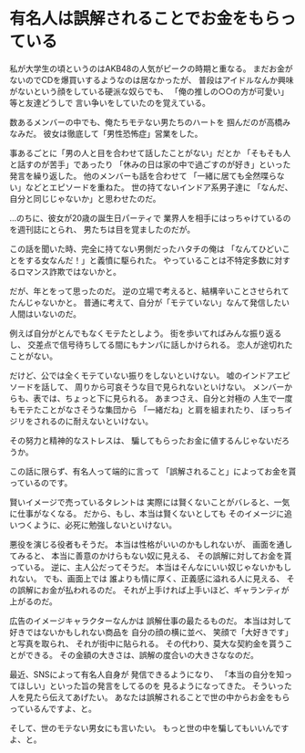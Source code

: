 # 有名人は誤解されることでお金をもらっている

私が大学生の頃というのはAKB48の人気がピークの時期と重なる。
まだお金がないのでCDを爆買いするようなのは居なかったが、
普段はアイドルなんか興味がないという顔をしている硬派な奴らでも、
「俺の推しの○○の方が可愛い」等と友達どうしで
言い争いをしていたのを覚えている。

数あるメンバーの中でも、俺たちモテない男たちのハートを
掴んだのが高橋みなみだ。
彼女は徹底して「男性恐怖症」営業をした。

事あるごとに「男の人と目を合わせて話したことがない」だとか
「そもそも人と話すのが苦手」であったり
「休みの日は家の中で過ごすのが好き」といった発言を繰り返した。
他のメンバーも話を合わせて
「一緒に居ても全然喋らない」などとエピソードを重ねた。
世の持てないインドア系男子達に
「なんだ、自分と同じじゃないか」と思わせたのだ。

…のちに、彼女が20歳の誕生日パーティで
業界人を相手にはっちゃけているのを週刊誌にとられ、
男たちは目を覚ましたのだが。

この話を聞いた時、完全に持てない男側だったハタチの俺は
「なんてひどいことをする女なんだ！」と義憤に駆られた。
やっていることは不特定多数に対するロマンス詐欺ではないかと。

だが、年とをって思ったのだ。
逆の立場で考えると、結構辛いことさせられてたんじゃないかと。
普通に考えて、自分が「モテていない」なんて発信したい人間はいないのだ。

例えば自分がとんでもなくモテたとしよう。
街を歩いてればみんな振り返るし、
交差点で信号待ちしてる間にもナンパに話しかけられる。
恋人が途切れたことがない。

だけど、公では全くモテていない振りをしないといけない。
嘘のインドアエピソードを話して、
周りから可哀そうな目で見られないといけない。
メンバーからも、表では、ちょっと下に見られる。
あまつさえ、自分と対極の
人生で一度もモテたことがなさそうな集団から
「一緒だね」と肩を組まれたり、
ぼっちイジリをされるのに耐えないといけない。

その努力と精神的なストレスは、
騙してもらったお金に値するんじゃないだろうか。

この話に限らず、有名人って端的に言って
「誤解されること」によってお金を貰っているのです。

賢いイメージで売っているタレントは
実際には賢くないことがバレると、一気に仕事がなくなる。
だから、もし、本当は賢くないとしても
そのイメージに追いつくように、必死に勉強しないといけない。

悪役を演じる役者もそうだ。
本当は性格がいいのかもしれないが、
画面を通してみると、
本当に善意のかけらもない奴に見える、
その誤解に対してお金を貰っている。
逆に、主人公だってそうだ。
本当はそんなにいい奴じゃないかもしれない。
でも、画面上では
誰よりも情に厚く、正義感に溢れる人に見える、
その誤解にお金が払われるのだ。
それが上手ければ上手いほど、ギャランティが上がるのだ。

広告のイメージキャラクターなんかは
誤解仕事の最たるものだ。
本当は対して好きではないかもしれない商品を
自分の顔の横に並べ、
笑顔で「大好きです」と写真を取られ、
それが街中に貼られる。
その代わり、莫大な契約金を貰うことができる。
その金額の大きさは、誤解の度合いの大きさななのだ。

最近、SNSによって有名人自身が
発信できるようになり、
「本当の自分を知ってほしい」といった旨の発言をしてるのを
見るようになってきた。
そういった人を見たら伝えてあげたい。
あなたは誤解されることで世の中からお金をもらっているんですよ、と。

そして、世のモテない男女にも言いたい。
もっと世の中を騙してもいいんですよ、と。